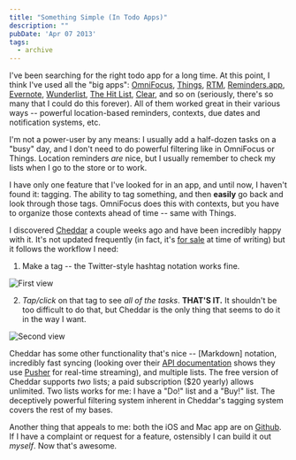 ```yaml
---
title: "Something Simple (In Todo Apps)"
description: ""
pubDate: 'Apr 07 2013'
tags:
  - archive
---
```



I've been searching for the right todo app for a long time. At this point, I think I've used all the "big apps": [OmniFocus](http://www.omnigroup.com/products/omnifocus/), [Things](http://culturedcode.com/things/), [RTM](http://www.rememberthemilk.com/), [Reminders.app](http://apple.com/ios/), [Evernote](https://evernote.com/), [Wunderlist](http://www.6wunderkinder.com/wunderlist), [The Hit List](http://www.potionfactory.com/thehitlist/), [Clear](http://www.realmacsoftware.com/clear/), and so on (seriously, there's so many that I could do this forever). All of them worked great in their various ways -- powerful location-based reminders, contexts, due dates and notification systems, etc.

I'm not a power-user by any means: I usually add a half-dozen tasks on a "busy" day, and I don't need to do powerful filtering like in OmniFocus or Things. Location reminders *are* nice, but I usually remember to check my lists when I go to the store or to work.

I have only one feature that I've looked for in an app, and until now, I haven't found it: tagging. The ability to tag something, and then **easily** go back and look through those tags. OmniFocus does this with contexts, but you have to organize those contexts ahead of time -- same with Things.

I discovered [Cheddar](https://cheddarapp.com) a couple weeks ago and have been incredibly happy with it. It's not updated frequently (in fact, it's [for sale](https://cheddarapp.com/buy) at time of writing) but it follows the workflow I need:

1. Make a tag -- the Twitter-style hashtag notation works fine.

![First view](http://i.imgur.com/5Q4TbKV.png)

2. *Tap/click* on that tag to see *all of the tasks*. **THAT'S IT.** It shouldn't be too difficult to do that, but Cheddar is the only thing that seems to do it in the way I want.

![Second view](http://i.imgur.com/SEJEPn9.png)

Cheddar has some other functionality that's nice -- [Markdown] notation, incredibly fast syncing (looking over their [API documentation](https://cheddarapp.com/developer/realtime) shows they use [Pusher](http://pusher.com/) for real-time streaming), and multiple lists. The free version of Cheddar supports *two* lists; a paid subscription ($20 yearly) allows unlimited. Two lists works for me: I have a "Do!" list and a "Buy!" list. The deceptively powerful filtering system inherent in Cheddar's tagging system covers the rest of my bases.

Another thing that appeals to me: both the iOS and Mac app are on [Github](https://github.com/nothingmagical). If I have a complaint or request for a feature, ostensibly I can build it out *myself*. Now that's awesome.
